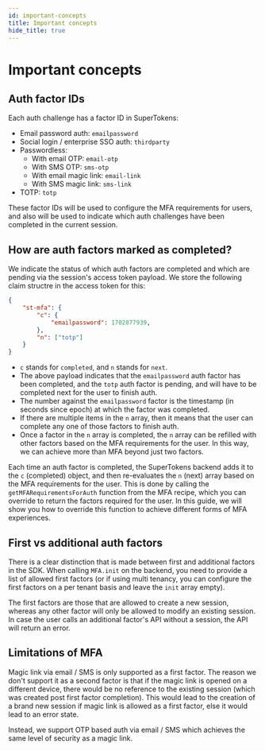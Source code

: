 ```yaml
---
id: important-concepts
title: Important concepts
hide_title: true
---
```


# Important concepts

## Auth factor IDs 
Each auth challenge has a factor ID in SuperTokens:
- Email password auth: `emailpassword`
- Social login / enterprise SSO auth: `thirdparty`
- Passwordless:
    - With email OTP: `email-otp`
    - With SMS OTP: `sms-otp`
    - With email magic link: `email-link`
    - With SMS magic link: `sms-link`
- TOTP: `totp`

These factor IDs will be used to configure the MFA requirements for users, and also will be used to indicate which auth challenges have been completed in the current session.

## How are auth factors marked as completed?
We indicate the status of which auth factors are completed and which are pending via the session's access token payload. We store the following claim structre in the access token for this:

```json
{
    "st-mfa": {
        "c": {
            "emailpassword": 1702877939,
        },
        "n": ["totp"]
    }
}
```
- `c` stands for `completed`, and `n` stands for `next`.
- The above payload indicates that the `emailpassword` auth factor has been completed, and the `totp` auth factor is pending, and will have to be completed next for the user to finish auth.
- The number against the `emailpassword` factor is the timestamp (in seconds since epoch) at which the factor was completed.
- If there are multiple items in the `n` array, then it means that the user can complete any one of those factors to finish auth.
- Once a factor in the `n` array is completed, the `n` array can be refilled with other factors based on the MFA requirements for the user. In this way, we can achieve more than MFA beyond just two factors.

Each time an auth factor is completed, the SuperTokens backend adds it to the `c` (completed) object, and then re-evaluates the `n` (next) array based on the MFA requirements for the user. This is done by calling the `getMFARequirementsForAuth` function from the MFA recipe, which you can override to return the factors required for the user. In this guide, we will show you how to override this function to achieve different forms of MFA experiences.

## First vs additional auth factors
There is a clear distinction that is made between first and additional factors in the SDK. When calling `MFA.init` on the backend, you need to provide a list of allowed first factors (or if using multi tenancy, you can configure the first factors on a per tenant basis and leave the `init` array empty).

The first factors are those that are allowed to create a new session, whereas any other factor will only be allowed to modify an existing session. In case the user calls an additional factor's API without a session, the API will return an error.

## Limitations of MFA
Magic link via email / SMS is only supported as a first factor. The reason we don't support it as a second factor is that if the magic link is opened on a different device, there would be no reference to the existing session (which was created post first factor completion). This would lead to the creation of a brand new session if magic link is allowed as a first factor, else it would lead to an error state.

Instead, we support OTP based auth via email / SMS which achieves the same level of security as a magic link.